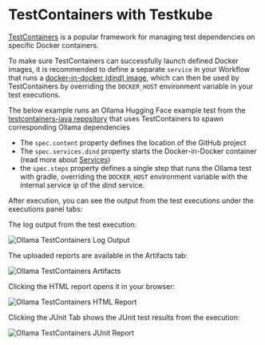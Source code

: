 
# TestContainers with Testkube


<RequiresCommercialWorkflows/>

[TestContainers](https://github.com/testcontainers/) is a popular framework for managing test dependencies on specific Docker containers.

To make sure TestContainers can successfully launch defined Docker images, it is recommended to define a separate `service` in your Workflow
that runs a [docker-in-docker (dind) image](https://hub.docker.com/_/docker), which can then be used by TestContainers by overriding the `DOCKER_HOST` environment variable in
your test executions.

The below example runs an Ollama Hugging Face example test from the [testcontainers-java repository](https://github.com/testcontainers/testcontainers-java)
that uses TestContainers to spawn corresponding Ollama dependencies
- The `spec.content` property defines the location of the GitHub project
- The `spec.services.dind` property starts the Docker-in-Docker container (read more about [Services](../test-workflows-services))
- the `spec.steps` property defines a single step that runs the Ollama test with gradle, overriding the `DOCKER_HOST` environment
  variable with the internal service ip of the dind service.

<OllamaHuggingFaceTestContainers/>

After execution, you can see the output from the test executions under the executions panel tabs:

<Tabs>
<TabItem value="logs" label="Log Output" default>

The log output from the test execution:

![Ollama TestContainers Log Output](images/ollama-testcontainers-logs.png)

</TabItem>
<TabItem value="artifacts" label="Artifacts" default>

The uploaded reports are available in the Artifacts tab:

![Ollama TestContainers Artifacts](images/ollama-testcontainers-artifacts.png)

</TabItem>

<TabItem value="html-report" label="HTML Report" default>

Clicking the HTML report opens it in your browser:

  ![Ollama TestContainers HTML Report](images/ollama-testcontainers-html.png)


</TabItem>

<TabItem value="junit-report" label="JUnit Report" default>

  Clicking the JUnit Tab shows the JUnit test results from the execution:

  ![Ollama TestContainers JUnit Report](images/ollama-testcontainers-junit.png)


</TabItem>

</Tabs>

